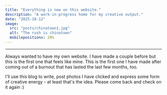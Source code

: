 ```yaml
---
title: "Everything is new on this website."
description: "A work-in-progress home for my creative output."
date: "2025-10-12"
image:
  src: "posts/chinatown1.jpg"
  alt: "The rush is chinatown"
  mobilepositionx: 20%
---
```



---

Always wanted to have my own website. I have made a couple before but this is the first
one that feels like mine. This is the first one I have made after coming out of a burnout that has 
lasted the last few months, too.

I'll use this blog to write, post photos I have clicked and express some form of creative energy - at 
least that's the idea. Please come back and check on it again :)